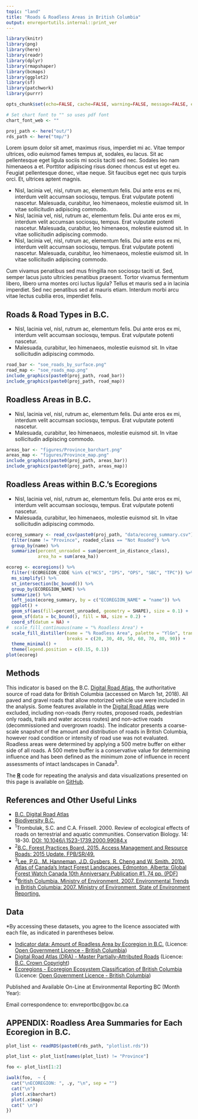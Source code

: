```yaml
---
topic: "land"
title: "Roads & Roadless Areas in British Columbia"
output: envreportutils.internal::print_ver
---
```


```r
library(knitr)
library(png)
library(here)
library(readr)
library(dplyr)
library(rmapshaper)
library(bcmaps)
library(ggplot2)
library(sf)
library(patchwork)
library(purrr)

opts_chunk$set(echo=FALSE, cache=FALSE, warning=FALSE, message=FALSE, error=FALSE)

# Set chart font to "" so uses pdf font
chart_font_web <- ""

proj_path <- here("out/")
rds_path <- here("tmp/")
```

Lorem ipsum dolor sit amet, maximus risus, imperdiet mi ac. Vitae tempor ultrices, odio euismod fames tempus at, sodales, eu lacus. Sit ac pellentesque eget ligula sociis mi sociis taciti sed nec. Sodales leo nam himenaeos a et. Porttitor adipiscing risus donec rhoncus est ut eget eu. Feugiat pellentesque donec, vitae neque. Sit faucibus eget nec quis turpis orci. Et, ultrices aptent magnis.

- Nisl, lacinia vel, nisl, rutrum ac, elementum felis. Dui ante eros ex mi, interdum velit accumsan sociosqu, tempus. Erat vulputate potenti nascetur. Malesuada, curabitur, leo himenaeos, molestie euismod sit. In vitae sollicitudin adipiscing commodo.
- Nisl, lacinia vel, nisl, rutrum ac, elementum felis. Dui ante eros ex mi, interdum velit accumsan sociosqu, tempus. Erat vulputate potenti nascetur. Malesuada, curabitur, leo himenaeos, molestie euismod sit. In vitae sollicitudin adipiscing commodo.
- Nisl, lacinia vel, nisl, rutrum ac, elementum felis. Dui ante eros ex mi, interdum velit accumsan sociosqu, tempus. Erat vulputate potenti nascetur. Malesuada, curabitur, leo himenaeos, molestie euismod sit. In vitae sollicitudin adipiscing commodo.


Cum vivamus penatibus sed mus fringilla non sociosqu taciti ut. Sed, semper lacus justo ultricies penatibus praesent. Tortor vivamus fermentum libero, libero urna montes orci luctus ligula? Tellus et mauris sed a in lacinia imperdiet. Sed nec penatibus sed at mauris etiam. Interdum morbi arcu vitae lectus cubilia eros, imperdiet felis. 

\begin{center}
\fbox{
  \begin{minipage}[c]{14cm}
  
   \begingroup\centering{\textbf{B.C. Digital Road Atlas}}
   
     \endgroup
     
    \vspace{1mm}
    
    \text{The Digital Road Atlas is a single, authoritative source of road data for the Province of B.C.}
    
       \vspace{2mm}
    
    \text{The B.C. Government is working toward updating and integrating all resource roads into this}
    \text{this single comprehensive database.}
    
       \vspace{2mm}
    
    \href{http://www.env.gov.bc.ca/soe/indicators/land/protected-lands-and-waters.html}{Explore the B.C. Digital Road Atlas to learn more about roads in B.C.}
    
  \end{minipage}
}
\end{center}

\newpage

## Roads & Road Types in B.C.

- Nisl, lacinia vel, nisl, rutrum ac, elementum felis. Dui ante eros ex mi, interdum velit accumsan sociosqu, tempus. Erat vulputate potenti nascetur. 
- Malesuada, curabitur, leo himenaeos, molestie euismod sit. In vitae sollicitudin adipiscing commodo.


```r

road_bar <- "soe_roads_by_surface.png"
road_map <- "soe_roads_map.png"
include_graphics(paste0(proj_path, road_bar))
include_graphics(paste0(proj_path, road_map))
```


## Roadless Areas in B.C.

- Nisl, lacinia vel, nisl, rutrum ac, elementum felis. Dui ante eros ex mi, interdum velit accumsan sociosqu, tempus. Erat vulputate potenti nascetur. 
- Malesuada, curabitur, leo himenaeos, molestie euismod sit. In vitae sollicitudin adipiscing commodo.

```r

areas_bar <- "figures/Province_barchart.png"
areas_map <- "figures/Province_map.png"
include_graphics(paste0(proj_path, areas_bar))
include_graphics(paste0(proj_path, areas_map))
```

\newpage

## Roadless Areas within B.C.'s Ecoregions

- Nisl, lacinia vel, nisl, rutrum ac, elementum felis. Dui ante eros ex mi, interdum velit accumsan sociosqu, tempus. Erat vulputate potenti nascetur. 
- Malesuada, curabitur, leo himenaeos, molestie euismod sit. In vitae sollicitudin adipiscing commodo.

\vspace{30pt}

```r
ecoreg_summary <- read_csv(paste0(proj_path, "data/ecoreg_summary.csv")) %>% 
  filter(name != "Province", roaded_class == "Not Roaded") %>% 
  group_by(name) %>% 
  summarize(percent_unroaded = sum(percent_in_distance_class), 
            area_ha = sum(area_ha))

ecoreg <- ecoregions() %>% 
  filter(!ECOREGION_CODE %in% c("HCS", "IPS", "OPS", "SBC", "TPC")) %>% 
  ms_simplify() %>% 
  st_intersection(bc_bound()) %>% 
  group_by(ECOREGION_NAME) %>% 
  summarize() %>% 
  left_join(ecoreg_summary, by = c("ECOREGION_NAME" = "name")) %>% 
  ggplot() +
  geom_sf(aes(fill=percent_unroaded, geometry = SHAPE), size = 0.1) +
  geom_sf(data = bc_bound(), fill = NA, size = 0.2) +
  coord_sf(datum = NA) +
#  scale_fill_continuous(name = "% Roadless Area") +
  scale_fill_distiller(name = "% Roadless Area", palette = "YlGn", trans = "reverse",
                       breaks = c(20, 30, 40, 50, 60, 70, 80, 90)) +
  theme_minimal() +
  theme(legend.position = c(0.15, 0.1))
plot(ecoreg)

```



\newpage

## Methods
This indicator is based on the B.C. [Digital Road Atlas](https://catalogue.data.gov.bc.ca/dataset/bb060417-b6e6-4548-b837-f9060d94743e), the authoritative source of road data for British Columbia (accessed on March 1st, 2018). All paved and gravel roads that allow motorized vehicle use were included in the analysis. Some features available in the [Digital Road Atlas](https://catalogue.data.gov.bc.ca/dataset/bb060417-b6e6-4548-b837-f9060d94743e) were excluded, including non-roads (ferry routes, proposed roads, pedestrian only roads, trails and water access routes) and non-active roads (decommissioned and overgrown roads). The indicator presents a coarse-scale snapshot of the amount and distribution of roads in British Columbia, however road condition or intensity of road use was not evaluated. Roadless areas were determined by applying a 500 metre buffer on either side of all roads. A 500 metre buffer is a conservative value for determining influence and has been defined as the minimum zone of influence in recent assessments of intact landscapes in
Canada^3^.

The [**R**](http://www.r-project.org) code for repeating the analysis and data visualizations presented on this page is available on [GitHub](https://github.com/bcgov/roadless-areas-indicator).


## References and Other Useful Links

-   [B.C. Digital Road Atlas](https://www2.gov.bc.ca/gov/content?id=21FFEC94B0AD40818D2D2AF06D522714)
-   [Biodiversity B.C.](http://www.biodiversitybc.org/EN/main/26.html)
-   ^1^Trombulak, S.C. and C.A. Frissell. 2000. Review of ecological
    effects of roads on terrestrial and aquatic communities.
    Conservation Biology. 14: 18-30. [DOI:
    10.1046/j.1523-1739.2000.99084.x](http://onlinelibrary.wiley.com/doi/10.1046/j.1523-1739.2000.99084.x/full)
-   ^2^[B.C. Forest Practices Board. 2015. Access Management and
    Resource Roads: 2015 Update.
    FPB/SR/49.](https://www.bcfpb.ca/reports-publications/reports/access-management-and-resource-roads-2015-update)
-  ^3^[Lee, P.G., M. Hanneman, J.D. Gysbers, R. Cheng and W.
    Smith. 2010. Atlas of Canada’s Intact Forest Landscapes. Edmonton,
    Alberta: Global Forest Watch Canada 10th Anniversary Publication
    \#1. 74 pp.
    (PDF)](https://globalforestwatch.ca/sites/gfwc/files/publications/20100913A_01CanadaAtlas_IFL_highres.pdf)
-   ^4^[British Columbia. Ministry of Environment. 2007. Environmental
    Trends in British Columbia: 2007. Ministry of Environment, State of
    Environment
    Reporting.](https://www2.gov.bc.ca/gov/content?id=07DD1DCE7F784EFEBA5A26C32CB1646D)

## Data

\*By accessing these datasets, you agree to the licence associated with each file, as indicated in parentheses below.

-   [Indicator data: Amount of Roadless Area by Ecoregion in B.C.](https://catalogue.data.gov.bc.ca/dataset?download_audience=Public) (Licence: [Open Government Licence - British Columbia](http://www2.gov.bc.ca/gov/content?id=A519A56BC2BF44E4A008B33FCF527F61))
-   [Digital Road Atlas (DRA) - Master Partially-Attributed Roads](https://catalogue.data.gov.bc.ca/dataset/bb060417-b6e6-4548-b837-f9060d94743e) (Licence: [B.C. Crown Copyright](https://www2.gov.bc.ca/gov/content?id=1AAACC9C65754E4D89A118B875E0FBDA))
-   [Ecoregions - Ecoregion Ecosystem Classification of British
    Columbia](https://catalogue.data.gov.bc.ca/dataset/d00389e0-66da-4895-bd56-39a0dd64aa78) (Licence: [Open Government Licence - British Columbia](http://www2.gov.bc.ca/gov/content?id=A519A56BC2BF44E4A008B33FCF527F61))

Published and Available On-Line at Environmental Reporting BC (Month Year):
[](http://www.env.gov.bc.ca/soe)

Email correspondence to: envreportbc@gov.bc.ca


\newpage

## APPENDIX: Roadless Area Summaries for Each Ecoregion in B.C.

```r

plot_list <- readRDS(paste0(rds_path, "plotlist.rds"))

plot_list <- plot_list[names(plot_list) != "Province"]

foo <- plot_list[1:2]

iwalk(foo,  ~ {
  cat("\nECOREGION: ", .y, "\n", sep = "")
  cat("\n")
  plot(.x$barchart)
  plot(.x$map)
  cat(" \n")
})


```


